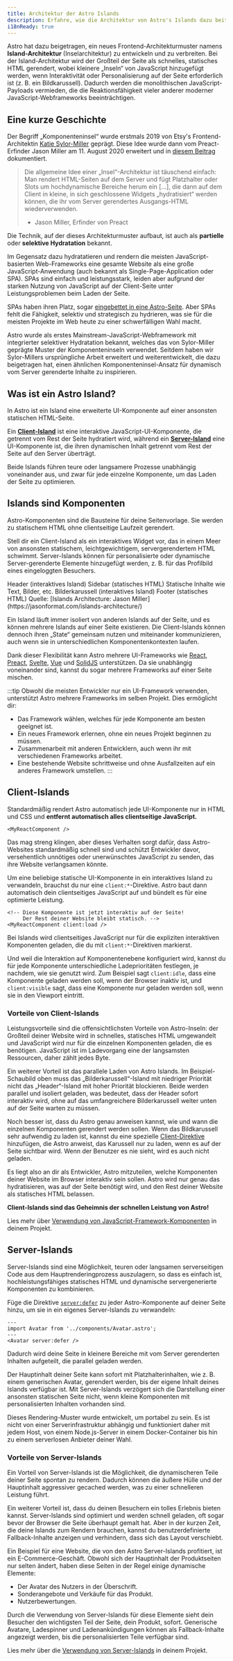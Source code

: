 ```yaml
---
title: Architektur der Astro Islands
description: Erfahre, wie die Architektur von Astro's Islands dazu beiträgt, dass Websites schnell sind.
i18nReady: true
---
```



Astro hat dazu beigetragen, ein neues Frontend-Architekturmuster namens **Island-Architektur** (Inselarchitektur) zu entwickeln und zu verbreiten. Bei der Island-Architektur wird der Großteil der Seite als schnelles, statisches HTML gerendert, wobei kleinere „Inseln“ von JavaScript hinzugefügt werden, wenn Interaktivität oder Personalisierung auf der Seite erforderlich ist (z.&nbsp;B. ein Bildkarussell). Dadurch werden die monolithischen JavaScript-Payloads vermieden, die die Reaktionsfähigkeit vieler anderer moderner JavaScript-Webframeworks beeinträchtigen.

## Eine kurze Geschichte

Der Begriff „Komponenteninsel“ wurde erstmals 2019 von Etsy's Frontend-Architektin [Katie Sylor-Miller](https://sylormiller.com/) geprägt. Diese Idee wurde dann vom Preact-Erfinder Jason Miller am 11. August 2020 erweitert und in [diesem Beitrag](https://jasonformat.com/islands-architecture/) dokumentiert.

> Die allgemeine Idee einer „Insel“-Architektur ist täuschend einfach: Man rendert HTML-Seiten auf dem Server und fügt Platzhalter oder Slots um hochdynamische Bereiche herum ein [...], die dann auf dem Client in kleine, in sich geschlossene Widgets „hydratisiert“ werden können, die ihr vom Server gerendertes Ausgangs-HTML wiederverwenden.  
> - Jason Miller, Erfinder von Preact

Die Technik, auf der dieses Architekturmuster aufbaut, ist auch als **partielle** oder **selektive Hydratation** bekannt.

Im Gegensatz dazu hydratatieren und rendern die meisten JavaScript-basierten Web-Frameworks eine gesamte Website als eine große JavaScript-Anwendung (auch bekannt als Single-Page-Application oder SPA). SPAs sind einfach und leistungsstark, leiden aber aufgrund der starken Nutzung von JavaScript auf der Client-Seite unter Leistungsproblemen beim Laden der Seite.

SPAs haben ihren Platz, sogar [eingebettet in eine Astro-Seite](/de/guides/migrate-to-astro/from-create-react-app/). Aber SPAs fehlt die Fähigkeit, selektiv und strategisch zu hydrieren, was sie für die meisten Projekte im Web heute zu einer schwerfälligen Wahl macht.

Astro wurde als erstes Mainstream-JavaScript-Webframework mit integrierter selektiver Hydratation bekannt, welches das von Sylor-Miller geprägte Muster der Komponenteninseln verwendet. Seitdem haben wir Sylor-Millers ursprüngliche Arbeit erweitert und weiterentwickelt, die dazu beigetragen hat, einen ähnlichen Komponenteninsel-Ansatz für dynamisch vom Server gerenderte Inhalte zu inspirieren.


## Was ist ein Astro Island?

In Astro ist ein Island eine erweiterte UI-Komponente auf einer ansonsten statischen HTML-Seite.

Ein [**Client-Island**](#client-islands) ist eine interaktive JavaScript-UI-Komponente, die getrennt vom Rest der Seite hydratiert wird, während ein [**Server-Island**](#server-islands) eine UI-Komponente ist, die ihren dynamischen Inhalt getrennt vom Rest der Seite auf den Server überträgt.

Beide Islands führen teure oder langsamere Prozesse unabhängig voneinander aus, und zwar für jede einzelne Komponente, um das Laden der Seite zu optimieren.

## Islands sind Komponenten

Astro-Komponenten sind die Bausteine für deine Seitenvorlage. Sie werden zu statischem HTML ohne clientseitige Laufzeit gerendert.

Stell dir ein Client-Island als ein interaktives Widget vor, das in einem Meer von ansonsten statischem, leichtgewichtigem, servergerendertem HTML schwimmt. Server-Islands können für personalisierte oder dynamische Server-gerenderte Elemente hinzugefügt werden, z.&nbsp;B. für das Profilbild eines eingeloggten Besuchers.

<IslandsDiagram>
  <Fragment slot="headerApp">Header (interaktives Island)</Fragment>
  <Fragment slot="sidebarApp">Sidebar (statisches HTML)</Fragment>
  <Fragment slot="main">
    Statische Inhalte wie Text, Bilder, etc.
  </Fragment>
  <Fragment slot="carouselApp">Bilder&shy;karussell (interaktives Island)</Fragment>
  <Fragment slot="footer">Footer (statisches HTML)</Fragment>
  <Fragment slot="source">Quelle: [Islands Architecture: Jason Miller](https://jasonformat.com/islands-architecture/)</Fragment>
</IslandsDiagram>

Ein Island läuft immer isoliert von anderen Islands auf der Seite, und es können mehrere Islands auf einer Seite existieren. Die Client-Islands können dennoch ihren „State“ gemeinsam nutzen und miteinander kommunizieren, auch wenn sie in unterschiedlichen Komponenten&shy;kontexten laufen.

Dank dieser Flexibilität kann Astro mehrere UI-Frameworks wie [React](https://react.dev/), [Preact](https://preactjs.com/), [Svelte](https://svelte.dev/), [Vue](https://vuejs.org/) und [SolidJS](https://www.solidjs.com/) unterstützen. Da sie unabhängig voneinander sind, kannst du sogar mehrere Frameworks auf einer Seite mischen.

:::tip
Obwohl die meisten Entwickler nur ein UI-Framework verwenden, unterstützt Astro mehrere Frameworks im selben Projekt. Dies ermöglicht dir:

- Das Framework wählen, welches für jede Komponente am besten geeignet ist.
- Ein neues Framework erlernen, ohne ein neues Projekt beginnen zu müssen.
- Zusammenarbeit mit anderen Entwicklern, auch wenn ihr mit verschiedenen Frameworks arbeitet.
- Eine bestehende Website schrittweise und ohne Ausfallzeiten auf ein anderes Framework umstellen.
:::

## Client-Islands

Standardmäßig rendert Astro automatisch jede UI-Komponente nur in HTML und CSS und **entfernt automatisch alles clientseitige JavaScript.** 

```astro title="src/pages/index.astro"
<MyReactComponent />
```

Das mag streng klingen, aber dieses Verhalten sorgt dafür, dass Astro-Websites standardmäßig schnell sind und schützt Entwickler davor, versehentlich unnötiges oder unerwünschtes JavaScript zu senden, das ihre Website verlangsamen könnte.

Um eine beliebige statische UI-Komponente in ein interaktives Island zu verwandeln, brauchst du nur eine `client:*`-Direktive. Astro baut dann automatisch dein clientseitiges JavaScript auf und bündelt es für eine optimierte Leistung.

```astro title="src/pages/index.astro" ins="client:load"
<!-- Diese Komponente ist jetzt interaktiv auf der Seite! 
     Der Rest deiner Website bleibt statisch. -->
<MyReactComponent client:load />
```

Bei Islands wird clientseitiges JavaScript nur für die expliziten interaktiven Komponenten geladen, die du mit `client:*`-Direktiven markierst.

Und weil die Interaktion auf Komponentenebene konfiguriert wird, kannst du für jede Komponente unterschiedliche Ladeprioritäten festlegen, je nachdem, wie sie genutzt wird. Zum Beispiel sagt `client:idle`, dass eine Komponente geladen werden soll, wenn der Browser inaktiv ist, und `client:visible` sagt, dass eine Komponente nur geladen werden soll, wenn sie in den Viewport eintritt.

### Vorteile von Client-Islands

Leistungsvorteile sind die offensichtlichsten Vorteile von Astro-Inseln: der Großteil deiner Website wird in schnelles, statisches HTML umgewandelt und JavaScript wird nur für die einzelnen Komponenten geladen, die es benötigen. JavaScript ist im Ladevorgang eine der langsamsten Ressourcen, daher zählt jedes Byte.

Ein weiterer Vorteil ist das parallele Laden von Astro Islands. Im Beispiel-Schaubild oben muss das „Bilderkarussell“-Island mit niedriger Priorität nicht das „Header“-Island mit hoher Priorität blockieren. Beide werden parallel und isoliert geladen, was bedeutet, dass der Header sofort interaktiv wird, ohne auf das umfangreichere Bilderkarussell weiter unten auf der Seite warten zu müssen.

Noch besser ist, dass du Astro genau anweisen kannst, wie und wann die einzelnen Komponenten gerendert werden sollen. Wenn das Bildkarussell sehr aufwendig zu laden ist, kannst du eine spezielle [Client-Direktive](/de/reference/directives-reference/#client-directives) hinzufügen, die Astro anweist, das Karussell nur zu laden, wenn es auf der Seite sichtbar wird. Wenn der Benutzer es nie sieht, wird es auch nicht geladen.

Es liegt also an dir als Entwickler, Astro mitzuteilen, welche Komponenten deiner Website im Browser interaktiv sein sollen. Astro wird nur genau das hydratisieren, was auf der Seite benötigt wird, und den Rest deiner Website als statisches HTML belassen.

**Client-Islands sind das Geheimnis der schnellen Leistung von Astro!**

<ReadMore>Lies mehr über [Verwendung von JavaScript-Framework-Komponenten](/de/guides/framework-components/) in deinem Projekt.</ReadMore>

## Server-Islands

Server-Islands sind eine Möglichkeit, teuren oder langsamen serverseitigen Code aus dem Hauptrenderingprozess auszulagern, so dass es einfach ist, hochleistungsfähiges statisches HTML und dynamische servergenerierte Komponenten zu kombinieren.

Füge die Direktive [`server:defer`](/de/reference/directives-reference/#server-directives) zu jeder Astro-Komponente auf deiner Seite hinzu, um sie in ein eigenes Server-Islands zu verwandeln:

```astro title="src/pages/index.astro" "server:defer"
---
import Avatar from '../components/Avatar.astro';
---
<Avatar server:defer />
```

Dadurch wird deine Seite in kleinere Bereiche mit vom Server gerenderten Inhalten aufgeteilt, die parallel geladen werden.

Der Hauptinhalt deiner Seite kann sofort mit Platzhalterinhalten, wie z. B. einem generischen Avatar, gerendert werden, bis der eigene Inhalt deines Islands verfügbar ist. Mit Server-Islands verzögert sich die Darstellung einer ansonsten statischen Seite nicht, wenn kleine Komponenten mit personalisierten Inhalten vorhanden sind.

Dieses Rendering-Muster wurde entwickelt, um portabel zu sein. Es ist nicht von einer Serverinfrastruktur abhängig und funktioniert daher mit jedem Host, von einem Node.js-Server in einem Docker-Container bis hin zu einem serverlosen Anbieter deiner Wahl.

### Vorteile von Server-Islands

Ein Vorteil von Server-Islands ist die Möglichkeit, die dynamischeren Teile deiner Seite spontan zu rendern. Dadurch können die äußere Hülle und der Hauptinhalt aggressiver gecached werden, was zu einer schnelleren Leistung führt.

Ein weiterer Vorteil ist, dass du deinen Besuchern ein tolles Erlebnis bieten kannst. Server-Islands sind optimiert und werden schnell geladen, oft sogar bevor der Browser die Seite überhaupt gemalt hat. Aber in der kurzen Zeit, die deine Islands zum Rendern brauchen, kannst du benutzerdefinierte Fallback-Inhalte anzeigen und verhindern, dass sich das Layout verschiebt.

Ein Beispiel für eine Website, die von den Astro Server-Islands profitiert, ist ein E-Commerce-Geschäft. Obwohl sich der Hauptinhalt der Produktseiten nur selten ändert, haben diese Seiten in der Regel einige dynamische Elemente:

- Der Avatar des Nutzers in der Überschrift.
- Sonderangebote und Verkäufe für das Produkt.
- Nutzerbewertungen.

Durch die Verwendung von Server-Islands für diese Elemente sieht dein Besucher den wichtigsten Teil der Seite, dein Produkt, sofort. Generische Avatare, Ladespinner und Ladenankündigungen können als Fallback-Inhalte angezeigt werden, bis die personalisierten Teile verfügbar sind.

<ReadMore>Lies mehr über die [Verwendung von Server-Islands](/de/guides/server-islands/) in deinem Projekt.</ReadMore>
